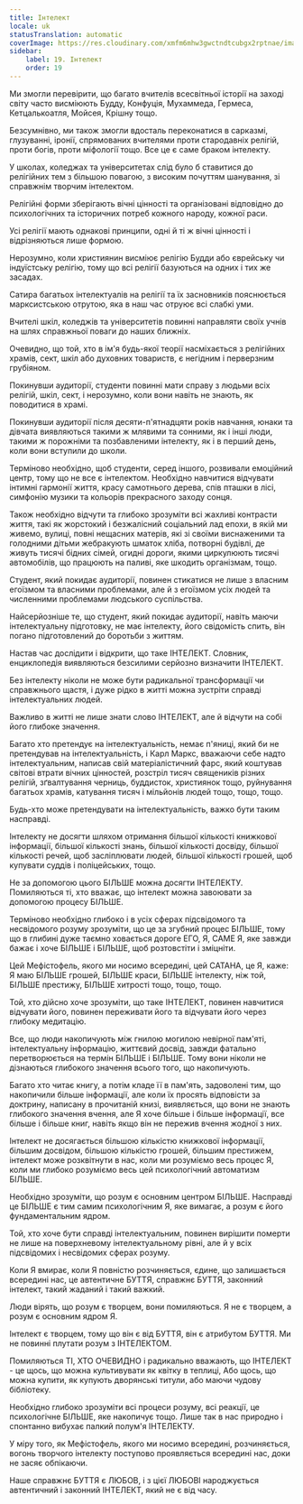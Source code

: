 ```yaml
---
title: Інтелект
locale: uk
statusTranslation: automatic
coverImage: https://res.cloudinary.com/xmfm6mhw3gwctndtcubgx2rptnae/image/upload/v1740337243/small_cover_educacion_fundamental_a051170f1c.webp
sidebar:
    label: 19. Інтелект
    order: 19
---
```

Ми змогли перевірити, що багато вчителів всесвітньої історії на заході світу часто висміюють Будду, Конфуція, Мухаммеда, Гермеса, Кетцалькоатля, Мойсея, Крішну тощо.

Безсумнівно, ми також змогли вдосталь переконатися в сарказмі, глузуванні, іронії, спрямованих вчителями проти стародавніх релігій, проти богів, проти міфології тощо. Все це є саме браком інтелекту.

У школах, коледжах та університетах слід було б ставитися до релігійних тем з більшою повагою, з високим почуттям шанування, зі справжнім творчим інтелектом.

Релігійні форми зберігають вічні цінності та організовані відповідно до психологічних та історичних потреб кожного народу, кожної раси.

Усі релігії мають однакові принципи, одні й ті ж вічні цінності і відрізняються лише формою.

Нерозумно, коли християнин висміює релігію Будди або єврейську чи індуїстську релігію, тому що всі релігії базуються на одних і тих же засадах.

Сатира багатьох інтелектуалів на релігії та їх засновників пояснюється марксистською отрутою, яка в наш час отруює всі слабкі уми.

Вчителі шкіл, коледжів та університетів повинні направляти своїх учнів на шлях справжньої поваги до наших ближніх.

Очевидно, що той, хто в ім'я будь-якої теорії насміхається з релігійних храмів, сект, шкіл або духовних товариств, є негідним і перверзним грубіяном.

Покинувши аудиторії, студенти повинні мати справу з людьми всіх релігій, шкіл, сект, і нерозумно, коли вони навіть не знають, як поводитися в храмі.

Покинувши аудиторії після десяти-п'ятнадцяти років навчання, юнаки та дівчата виявляються такими ж млявими та сонними, як і інші люди, такими ж порожніми та позбавленими інтелекту, як і в перший день, коли вони вступили до школи.

Терміново необхідно, щоб студенти, серед іншого, розвивали емоційний центр, тому що не все є інтелектом. Необхідно навчитися відчувати інтимні гармонії життя, красу самотнього дерева, спів пташки в лісі, симфонію музики та кольорів прекрасного заходу сонця.

Також необхідно відчути та глибоко зрозуміти всі жахливі контрасти життя, такі як жорстокий і безжалісний соціальний лад епохи, в якій ми живемо, вулиці, повні нещасних матерів, які зі своїми виснаженими та голодними дітьми жебракують шматок хліба, потворні будівлі, де живуть тисячі бідних сімей, огидні дороги, якими циркулюють тисячі автомобілів, що працюють на паливі, яке шкодить організмам, тощо.

Студент, який покидає аудиторії, повинен стикатися не лише з власним егоїзмом та власними проблемами, але й з егоїзмом усіх людей та численними проблемами людського суспільства.

Найсерйозніше те, що студент, який покидає аудиторії, навіть маючи інтелектуальну підготовку, не має інтелекту, його свідомість спить, він погано підготовлений до боротьби з життям.

Настав час дослідити і відкрити, що таке ІНТЕЛЕКТ. Словник, енциклопедія виявляються безсилими серйозно визначити ІНТЕЛЕКТ.

Без інтелекту ніколи не може бути радикальної трансформації чи справжнього щастя, і дуже рідко в житті можна зустріти справді інтелектуальних людей.

Важливо в житті не лише знати слово ІНТЕЛЕКТ, але й відчути на собі його глибоке значення.

Багато хто претендує на інтелектуальність, немає п'яниці, який би не претендував на інтелектуальність, і Карл Маркс, вважаючи себе надто інтелектуальним, написав свій матеріалістичний фарс, який коштував світові втрати вічних цінностей, розстріл тисяч священиків різних релігій, зґвалтування черниць, буддисток, християнок тощо, руйнування багатьох храмів, катування тисяч і мільйонів людей тощо, тощо, тощо.

Будь-хто може претендувати на інтелектуальність, важко бути таким насправді.

Інтелекту не досягти шляхом отримання більшої кількості книжкової інформації, більшої кількості знань, більшої кількості досвіду, більшої кількості речей, щоб засліплювати людей, більшої кількості грошей, щоб купувати суддів і поліцейських, тощо.

Не за допомогою цього БІЛЬШЕ можна досягти ІНТЕЛЕКТУ. Помиляються ті, хто вважає, що інтелект можна завоювати за допомогою процесу БІЛЬШЕ.

Терміново необхідно глибоко і в усіх сферах підсвідомого та несвідомого розуму зрозуміти, що це за згубний процес БІЛЬШЕ, тому що в глибині дуже таємно ховається дороге ЕГО, Я, САМЕ Я, яке завжди бажає і хоче БІЛЬШЕ і БІЛЬШЕ, щоб розтовстіти і зміцніти.

Цей Мефістофель, якого ми носимо всередині, цей САТАНА, це Я, каже: Я маю БІЛЬШЕ грошей, БІЛЬШЕ краси, БІЛЬШЕ інтелекту, ніж той, БІЛЬШЕ престижу, БІЛЬШЕ хитрості тощо, тощо, тощо.

Той, хто дійсно хоче зрозуміти, що таке ІНТЕЛЕКТ, повинен навчитися відчувати його, повинен переживати його та відчувати його через глибоку медитацію.

Все, що люди накопичують між гнилою могилою невірної пам'яті, інтелектуальну інформацію, життєвий досвід, завжди фатально перетворюється на термін БІЛЬШЕ і БІЛЬШЕ. Тому вони ніколи не дізнаються глибокого значення всього того, що накопичують.

Багато хто читає книгу, а потім кладе її в пам'ять, задоволені тим, що накопичили більше інформації, але коли їх просять відповісти за доктрину, написану в прочитаній книзі, виявляється, що вони не знають глибокого значення вчення, але Я хоче більше і більше інформації, все більше і більше книг, навіть якщо він не пережив вчення жодної з них.

Інтелект не досягається більшою кількістю книжкової інформації, більшим досвідом, більшою кількістю грошей, більшим престижем, інтелект може розквітнути в нас, коли ми розуміємо весь процес Я, коли ми глибоко розуміємо весь цей психологічний автоматизм БІЛЬШЕ.

Необхідно зрозуміти, що розум є основним центром БІЛЬШЕ. Насправді це БІЛЬШЕ є тим самим психологічним Я, яке вимагає, а розум є його фундаментальним ядром.

Той, хто хоче бути справді інтелектуальним, повинен вирішити померти не лише на поверхневому інтелектуальному рівні, але й у всіх підсвідомих і несвідомих сферах розуму.

Коли Я вмирає, коли Я повністю розчиняється, єдине, що залишається всередині нас, це автентичне БУТТЯ, справжнє БУТТЯ, законний інтелект, такий жаданий і такий важкий.

Люди вірять, що розум є творцем, вони помиляються. Я не є творцем, а розум є основним ядром Я.

Інтелект є творцем, тому що він є від БУТТЯ, він є атрибутом БУТТЯ. Ми не повинні плутати розум з ІНТЕЛЕКТОМ.

Помиляються ТІ, ХТО ОЧЕВИДНО і радикально вважають, що ІНТЕЛЕКТ - це щось, що можна культивувати як квітку в теплиці, Або щось, що можна купити, як купують дворянські титули, або маючи чудову бібліотеку.

Необхідно глибоко зрозуміти всі процеси розуму, всі реакції, це психологічне БІЛЬШЕ, яке накопичує тощо. Лише так в нас природно і спонтанно вибухає палкий полум'я ІНТЕЛЕКТУ.

У міру того, як Мефістофель, якого ми носимо всередині, розчиняється, вогонь творчого інтелекту поступово проявляється всередині нас, доки не засяє обпікаючи.

Наше справжнє БУТТЯ є ЛЮБОВ, і з цієї ЛЮБОВІ народжується автентичний і законний ІНТЕЛЕКТ, який не є від часу.

